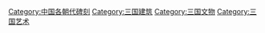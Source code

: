 [[Category:中国各朝代碑刻|Category:中国各朝代碑刻]]
[[Category:三国建筑|Category:三国建筑]]
[[Category:三国文物|Category:三国文物]]
[[Category:三国艺术|Category:三国艺术]]